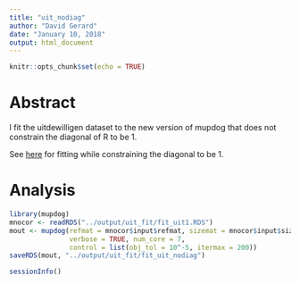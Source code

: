 ```yaml
---
title: "uit_nodiag"
author: "David Gerard"
date: "January 10, 2018"
output: html_document
---
```


```r
knitr::opts_chunk$set(echo = TRUE)
```

# Abstract

I fit the uitdewilligen dataset to the new version of mupdog that does not constrain the diagonal of R to be 1.

See [here](uitdewilligen.html) for fitting while constraining the diagonal to be 1.

# Analysis

```r
library(mupdog)
mnocor <- readRDS("../output/uit_fit/fit_uit1.RDS")
mout <- mupdog(refmat = mnocor$input$refmat, sizemat = mnocor$input$sizemat, ploidy = mnocor$input$ploidy, 
               verbose = TRUE, num_core = 7,
               control = list(obj_tol = 10^-5, itermax = 200))
saveRDS(mout, "../output/uit_fit/fit_uit_nodiag")
```


```r
sessionInfo()
```

